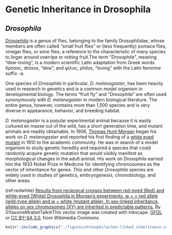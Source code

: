 # Genetic Inheritance in Drosophila

## *Drosophila*

[*Drosophila*](https://en.wikipedia.org/wiki/Drosophila) is a genus of flies, belonging to the family Drosophilidae, whose members are often called "small fruit flies" or (less frequently) pomace flies, vinegar flies, or wine flies, a reference to the characteristic of many species to linger around overripe or rotting fruit.The term "*Drosophila*", meaning "dew-loving", is a modern scientific Latin adaptation from Greek words δρόσος, drósos, "dew", and φίλος, phílos, "loving" with the Latin feminine suffix -a.

One species of *Drosophila* in particular, *D. melanogaster*, has been heavily used in research in genetics and is a common model organism in developmental biology. The terms "fruit fly" and "*Drosophila*" are often used synonymously with *D. melanogaster* in modern biological literature. The entire genus, however, contains more than 1,500 species and is very diverse in appearance, behavior, and breeding habitat.

*D. melanogaster* is a popular experimental animal because it is easily cultured en masse out of the wild, has a short generation time, and mutant animals are readily obtainable. In 1906, [Thomas Hunt Morgan](https://en.wikipedia.org/wiki/Thomas_Hunt_Morgan) began his work on *D. melanogaster* and reported his first finding of a [white eyed mutant](https://en.wikipedia.org/wiki/White_(mutation)) in 1910 to the academic community. He was in search of a model organism to study genetic heredity and required a species that could randomly acquire genetic mutation that would visibly manifest as morphological changes in the adult animal. His work on *Drosophila* earned him the 1933 Nobel Prize in Medicine for identifying chromosomes as the vector of inheritance for genes. This and other *Drosophila* species are widely used in studies of genetics, embryogenesis, chronobiology, and other areas.


(ref:redwhite) [Results from reciprocal crosses between red-eyed (Red) and white-eyed (White) Drosophila in Morgan's experiments. w + = red allele (wild-type allele) and w = white (mutant allele). In sex-linked inheritance, alleles on sex chromosomes (XY) are inherited in predictable patterns.](https://commons.wikimedia.org/wiki/File:Sex-linked_inheritance.svg) By GYassineMrabetTalk✉This vector image was created with Inkscape. [GFDL](http://www.gnu.org/copyleft/fdl.html) or [CC BY-SA 3.0](https://creativecommons.org/licenses/by-sa/3.0), from Wikimedia Commons.

```r
knitr::include_graphics("./figures/drosophila/Sex-linked_inheritance.svg")
```


